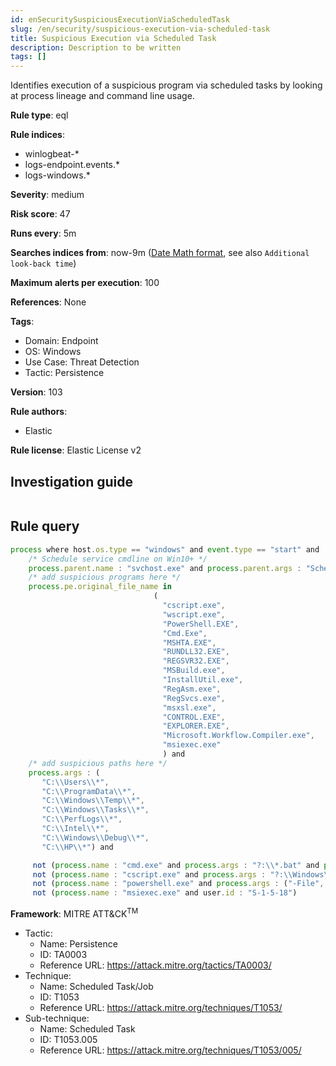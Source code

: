 ```yaml
---
id: enSecuritySuspiciousExecutionViaScheduledTask
slug: /en/security/suspicious-execution-via-scheduled-task
title: Suspicious Execution via Scheduled Task
description: Description to be written
tags: []
---
```


<div id="suspicious-execution-via-scheduled-task"></div>

Identifies execution of a suspicious program via scheduled tasks by looking at process lineage and command line usage.

**Rule type**: eql

**Rule indices**: 

* winlogbeat-*
* logs-endpoint.events.*
* logs-windows.*

**Severity**: medium

**Risk score**: 47

**Runs every**: 5m

**Searches indices from**: now-9m ([Date Math format](((ref))/common-options.html#date-math), see also <DocLink id="enSecurityRulesUiCreate" section="set-the-rules-schedule">`Additional look-back time`</DocLink>)

**Maximum alerts per execution**: 100

**References**: None

**Tags**: 

* Domain: Endpoint
* OS: Windows
* Use Case: Threat Detection
* Tactic: Persistence

**Version**: 103

**Rule authors**: 

* Elastic

**Rule license**: Elastic License v2

## Investigation guide

```markdown

```

## Rule query

```js
process where host.os.type == "windows" and event.type == "start" and
    /* Schedule service cmdline on Win10+ */
    process.parent.name : "svchost.exe" and process.parent.args : "Schedule" and
    /* add suspicious programs here */
    process.pe.original_file_name in
                                (
                                  "cscript.exe",
                                  "wscript.exe",
                                  "PowerShell.EXE",
                                  "Cmd.Exe",
                                  "MSHTA.EXE",
                                  "RUNDLL32.EXE",
                                  "REGSVR32.EXE",
                                  "MSBuild.exe",
                                  "InstallUtil.exe",
                                  "RegAsm.exe",
                                  "RegSvcs.exe",
                                  "msxsl.exe",
                                  "CONTROL.EXE",
                                  "EXPLORER.EXE",
                                  "Microsoft.Workflow.Compiler.exe",
                                  "msiexec.exe"
                                  ) and
    /* add suspicious paths here */
    process.args : (
       "C:\\Users\\*",
       "C:\\ProgramData\\*",
       "C:\\Windows\\Temp\\*",
       "C:\\Windows\\Tasks\\*",
       "C:\\PerfLogs\\*",
       "C:\\Intel\\*",
       "C:\\Windows\\Debug\\*",
       "C:\\HP\\*") and

     not (process.name : "cmd.exe" and process.args : "?:\\*.bat" and process.working_directory : "?:\\Windows\\System32\\") and
     not (process.name : "cscript.exe" and process.args : "?:\\Windows\\system32\\calluxxprovider.vbs") and
     not (process.name : "powershell.exe" and process.args : ("-File", "-PSConsoleFile") and user.id : "S-1-5-18") and
     not (process.name : "msiexec.exe" and user.id : "S-1-5-18")

```

**Framework**: MITRE ATT&CK<sup>TM</sup>

* Tactic:
    * Name: Persistence
    * ID: TA0003
    * Reference URL: https://attack.mitre.org/tactics/TA0003/
* Technique:
    * Name: Scheduled Task/Job
    * ID: T1053
    * Reference URL: https://attack.mitre.org/techniques/T1053/
* Sub-technique:
    * Name: Scheduled Task
    * ID: T1053.005
    * Reference URL: https://attack.mitre.org/techniques/T1053/005/

